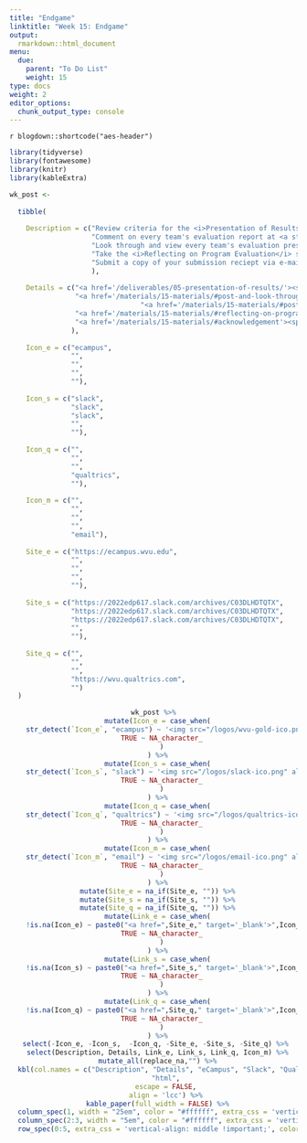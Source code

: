 ```yaml
---
title: "Endgame"
linktitle: "Week 15: Endgame"
output:
  rmarkdown::html_document
menu:
  due:
    parent: "To Do List"
    weight: 15
type: docs
weight: 2
editor_options: 
  chunk_output_type: console
---
```


`r blogdown::shortcode("aes-header")`

```r
library(tidyverse)
library(fontawesome)
library(knitr)
library(kableExtra)
```

```r

wk_post <- 
  
  tibble(
    
    Description = c("Review criteria for the <i>Presentation of Results</i> due this week",
                    "Comment on every team's evaluation report at <a style='color:#5eb0e5;'>\\ #evaluation-report</a>",
                    "Look through and view every team's evaluation presentation at <a style='color:#5eb0e5;'>\\ #presentation-of-results</a>",
                    "Take the <i>Reflecting on Program Evaluation</i> survey using the unique link sent to your WVU Mix e-mail account",
                    "Submit a copy of your submission reciept via e-mail"
                    ),
    
    Details = c("<a href='/deliverables/05-presentation-of-results/'><span style='font-size: 25px; color: #89cff0;'><i class='fas fa-info-circle'></i></span></a>",
                "<a href='/materials/15-materials/#post-and-look-through-evaluationspresentations'><span style='font-size: 25px; color: #89cff0;'><i class='fas fa-info-circle'></i></span></a>",
                                "<a href='/materials/15-materials/#post-and-look-through-evaluationspresentations'><span style='font-size: 25px; color: #89cff0;'><i class='fas fa-info-circle'></i></span></a>",
                "<a href='/materials/15-materials/#reflecting-on-program-evaluation'><span style='font-size: 25px; color: #89cff0;'><i class='fas fa-info-circle'></i></span></a>",
                "<a href='/materials/15-materials/#acknowledgement'><span style='font-size: 25px; color: #89cff0;'><i class='fas fa-info-circle'></i></span></a>"
               ),
    
    Icon_e = c("ecampus",
               "",
               "",
               "",
               ""),
    
    Icon_s = c("slack",
               "slack",
               "slack",
               "",
               ""),
    
    Icon_q = c("",
               "",
               "",
               "qualtrics",
               ""),
    
    Icon_m = c("",
               "",
               "",
               "",
               "email"),
    
    Site_e = c("https://ecampus.wvu.edu",
               "",
               "",
               "",
               ""),
    
    Site_s = c("https://2022edp617.slack.com/archives/C03DLHDTQTX",
               "https://2022edp617.slack.com/archives/C03DLHDTQTX",
               "https://2022edp617.slack.com/archives/C03DLHDTQTX",
               "",
               ""),
    
    Site_q = c("",
               "",
               "",
               "https://wvu.qualtrics.com",
               "")
  )
```

<center>
```r
wk_post %>%
  mutate(Icon_e = case_when(
    str_detect(`Icon_e`, "ecampus") ~ '<img src="/logos/wvu-gold-ico.png" alt="Slack icon" width="25">',
    TRUE ~ NA_character_
    )
  ) %>%
  mutate(Icon_s = case_when(
    str_detect(`Icon_s`, "slack") ~ '<img src="/logos/slack-ico.png" alt="Slack icon" width="25">',
    TRUE ~ NA_character_
    )
  ) %>%
  mutate(Icon_q = case_when(
    str_detect(`Icon_q`, "qualtrics") ~ '<img src="/logos/qualtrics-ico.png" alt="Qualtrics icon" width="27">',
    TRUE ~ NA_character_
    )
  ) %>%
  mutate(Icon_m = case_when(
    str_detect(`Icon_m`, "email") ~ '<img src="/logos/email-ico.png" alt="Email icon" width="27">',
    TRUE ~ NA_character_
    )
  ) %>%
  mutate(Site_e = na_if(Site_e, "")) %>%
  mutate(Site_s = na_if(Site_s, "")) %>%
  mutate(Site_q = na_if(Site_q, "")) %>%
  mutate(Link_e = case_when(
    !is.na(Icon_e) ~ paste0("<a href=",Site_e," target='_blank'>",Icon_e,"</a>"),
    TRUE ~ NA_character_
    )
  ) %>%
  mutate(Link_s = case_when(
    !is.na(Icon_s) ~ paste0("<a href=",Site_s," target='_blank'>",Icon_s,"</a>"),
    TRUE ~ NA_character_
    )
  ) %>%
  mutate(Link_q = case_when(
    !is.na(Icon_q) ~ paste0("<a href=",Site_q," target='_blank'>",Icon_q,"</a>"),
    TRUE ~ NA_character_
    )
  ) %>%
  select(-Icon_e, -Icon_s,  -Icon_q, -Site_e, -Site_s, -Site_q) %>% 
  select(Description, Details, Link_e, Link_s, Link_q, Icon_m) %>%
  mutate_all(replace_na,"") %>%
  kbl(col.names = c("Description", "Details", "eCampus", "Slack", "Qualtrics", "Email"),
      "html",
      escape = FALSE,
      align = 'lcc') %>%
  kable_paper(full_width = FALSE) %>%
  column_spec(1, width = "25em", color = "#ffffff", extra_css = 'vertical-align: middle !important;') %>%
  column_spec(2:3, width = "5em", color = "#ffffff", extra_css = 'vertical-align: middle !important;') %>%
  row_spec(0:5, extra_css = 'vertical-align: middle !important;', color = "#f7f7f7", background = "transparent")
```
</center>
